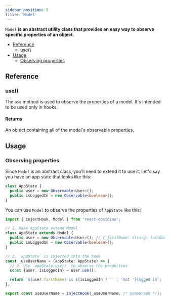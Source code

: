 ```yaml
---
sidebar_position: 5
title: 'Model'
---
```


`Model` **is an abstract utility class that provides an easy way to observe specific properties of an object.**

* [Reference](#reference)
  * [use()](#use)
* [Usage](#usage)
  * [Observing properties](#observing-properties)

## Reference
### use()
The `use` method is used to observe the properties of a model. It's intended to be used only in hooks.
#### Returns
An object containing all of the model's observable properties.

## Usage
### Observing properties
Since `Model` is an abstract class, you'll need to extend it to use it. Let's say you have an app state that looks like this:
```ts
class AppState {
  public user = new Observable<User>();
  public isLoggedIn = new Observable<boolean>();
}
```

You can use `Model` to observe the properties of `AppState` like this:

```ts
import { injectHook, Model } from 'react-obsidian';

// 1. Make AppState extend Model
class AppState extends Model {
  public user = new Observable<User>(); // { firstName: string; lastName: string;}
  public isLoggedIn = new Observable<boolean>();
}

// 2. `appState` is injected into the hook
const _useUserName = (appState: AppState) => {
  // 3. Use `appState.use()` to observe the properties
  const {user, isLoggedIn} = user.use();

  return `${user.firstName} is ${isLoggedIn ? '' : 'not '}logged in`;
};

export const useUserName = injectHook(_useUserName, /* SomeGraph */);
```